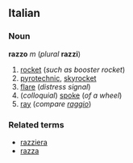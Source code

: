 ==Italian==
===Noun===
'''razzo''' ''m'' (''plural'' '''razzi''')

#[[rocket]] (''such as booster rocket'')
#[[pyrotechnic]], [[skyrocket]]
#[[flare]] (''distress signal'')
#(''colloquial'') [[spoke]] (''of a wheel'')
#[[ray]] (''compare [[raggio]]'')

===Related terms===
*[[razziera]]
*[[razza]]